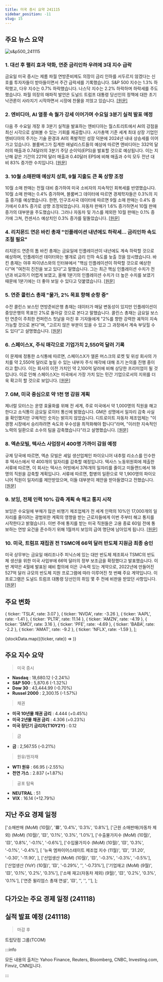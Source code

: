 ```yaml
---
title: 미국 증시 요약 241115
sidebar_position: -11
slug: 15
---
```


## 주요 뉴스 요약

![s&p500_241115](/map/241115.png)

### 1. **대선 후 랠리 효과 약화, 연준 금리인하 우려에 3대 지수 급락**

금요일 미국 증시는 제롬 파월 연방준비제도 의장이 금리 인하를 서두르지 않겠다는 신호를 투자자들이 받아들이면서 주간 급락세를 기록했습니다. S&P 500 지수는 1.3% 하락했고, 다우 지수는 0.7% 하락했습니다. 나스닥 지수는 2.2% 하락하며 하락세를 주도했습니다. 파월 의장의 매파적 발언은 도널드 트럼프 대통령 당선인의 정책에 대한 초기 낙관론이 사라지기 시작하면서 시장에 찬물을 끼얹고 있습니다. [[원문]](https://finance.yahoo.com/news/live/stock-market-today-dow-sp-500-nasdaq-sink-as-post-election-rally-fades-fed-prompts-rate-cut-rethink-143057845.html)

### 2. **엔비디아, AI 열풍 속 월가 강세 이어가며 수요일 3분기 실적 발표 예정**

다음 주 수요일 개장 후 3분기 실적을 발표하는 엔비디아는 월스트리트에서 AI의 강점을 최신 시각으로 살펴볼 수 있는 기회를 제공합니다. 시가총액 기준 세계 최대 상장 기업인 엔비디아의 주가는 기술 환경과 AI의 폭발적인 성장 덕분에 2024년 내내 상승세를 이어가고 있습니다. 블룸버그가 집계한 애널리스트들의 예상에 따르면 엔비디아는 332억 달러의 매출과 0.74달러의 3분기 주당 순이익(EPS)을 발표할 것으로 예상됩니다. 이는 지난해 같은 기간의 221억 달러 매출과 0.40달러 EPS에 비해 매출과 수익 모두 전년 대비 83% 증가한 수치입니다. [[원문]](https://finance.yahoo.com/news/nvidia-to-report-q3-earnings-wednesday-as-ai-fever-continues-to-power-wall-street-185800624.html)

### 3. **10월 소매판매 예상치 상회, 9월 지출도 큰 폭 상향 조정**

10월 소매 판매는 전월 대비 증가하여 미국 소비자의 지속적인 회복세를 반영했습니다. 10월 소매 판매는 0.4% 증가하며, 블룸버그 데이터에 따르면 경제학자들은 0.3%의 지출 증가를 예상했습니다. 한편, 인구조사국 데이터에 따르면 9월 소매 판매는 0.4% 증가에서 0.8% 증가로 상향 조정되었습니다. 자동차 판매가 1.6% 증가하면서 10월 판매 증가의 대부분을 주도했습니다. 그러나 자동차 및 가스를 제외한 10월 판매는 0.1% 증가에 그쳐, 컨센서스 예상치인 0.3% 증가를 밑돌았습니다. [[원문]](https://finance.yahoo.com/news/october-retail-sales-top-estimates-september-spending-revised-sharply-higher-133733716.html)

### 4. **리치몬드 연은 바킨 총재 "인플레이션 내년에도 하락세... 금리인하 속도 조절 필요"**

리치몬드 연준의 톰 바킨 총재는 금요일에 인플레이션이 내년에도 계속 하락할 것으로 예상하며, 인플레이션 데이터와는 별개로 금리 인하 속도를 늦출 것을 암시했습니다. 바킨 총재는 야후 파이낸스와의 인터뷰에서 "핵심 인플레이션이 하락할 것으로 예상한다"며 "여전히 진전을 보고 있다"고 말했습니다. 그는 최근 핵심 인플레이션 수치가 전년과 비교하기 어렵게 보였고, 올해 1분기의 인플레이션 수치가 더 높은 수치를 보였기 때문에 1분기에는 더 좋아 보일 수 있다고 덧붙였습니다. [[원문]](https://finance.yahoo.com/news/richmond-feds-barkin-expects-inflation-will-fall-into-next-year-hints-at-slowing-rate-cut-pace-202637105.html)

### 5. **연준 콜린스 총재 "물가, 2% 목표 향해 순항 중"**

수잔 콜린스 보스턴 연방준비은행 총재는 데이터가 매달 변동성이 있지만 인플레이션이 중앙은행의 목표인 2%로 돌아갈 것으로 본다고 말했습니다. 콜린스 총재는 금요일 보스턴 연준이 주최한 컨퍼런스 첫날을 마친 후 기자들에게 "2%를 향한 강력한 궤적이 지속 가능할 것으로 본다"며, "고르지 않은 부분이 있을 수 있고 그 과정에서 계속 부딪힐 수도 있다"고 설명했습니다. [[원문]](https://www.bloomberg.com/news/articles/2024-11-15/fed-s-collins-says-inflation-on-strong-trajectory-to-2-goal?srnd=phx-markets&embedded-checkout=true)

### 6. **스페이스X, 주식 매각으로 기업가치 2,550억 달러 기록**

이 문제에 정통한 소식통에 따르면, 스페이스X가 엘론 머스크의 로켓 및 위성 회사의 가치를 약 2,550억 달러로 높일 수 있는 내부자 주식 매각에 대해 초기 논의를 진행 중이라고 합니다. 이는 회사의 이전 가치인 약 2,100억 달러에 비해 상당한 프리미엄이 될 것입니다. 이로 인해 스페이스X는 미국에서 가장 가치 있는 민간 기업으로서의 지위를 더욱 확고히 할 것으로 보입니다. [[원문]](https://www.bloomberg.com/news/articles/2024-11-15/spacex-share-sale-said-to-value-company-around-255-billion?srnd=homepage-asia&embedded-checkout=true)

### 7. **GM, 미국 중심으로 약 1천 명 감원 계획**

제너럴 모터스는 운영 효율화를 위해 전 세계, 주로 미국에서 약 1,000명의 직원을 해고한다고 소식통이 금요일 로이터 통신에 밝혔습니다. GM은 성명에서 일자리 감축 사실을 확인했지만 구체적인 숫자는 밝히지 않았습니다. 디트로이트 자동차 제조업체는 "이 경쟁 시장에서 승리하려면 속도와 우수성을 최적화해야 합니다"라며, "이러한 지속적인 노력의 일환으로 소수의 팀을 감축했습니다"라고 설명했습니다. [[원문]](https://www.reuters.com/business/autos-transportation/gm-laying-off-nearly-1000-workers-most-us-source-says-2024-11-15/)

### 8. **엑손모빌, 텍사스 사업장서 400명 가까이 감원 예정**

규제 당국에 따르면, 엑손 모빌은 셰일 생산업체인 파이오니어 내추럴 리소스를 인수한 후 텍사스에서 약 400개의 일자리를 감축할 예정입니다. 텍사스 노동위원회에 제출한 서류에 따르면, 이 회사는 텍사스 어빙에서 376개의 일자리를 줄이고 미들랜드에서 18명의 직원을 감축할 계획입니다. 서류에 따르면, 합병의 일환으로 약 1,900명의 파이오니어 직원이 일자리를 제안받았으며, 이들 대부분이 제안을 받아들였다고 전했습니다. [[원문]](https://www.reuters.com/business/energy/exxon-mobil-cuts-nearly-400-jobs-texas-regulatory-filing-2024-11-14/)

### 9. **보잉, 전체 인력 10% 감축 계획 속 해고 통지 시작**

보잉은 수요일에 부채가 많은 비행기 제조업체가 전 세계 인력의 10%인 17,000개의 일자리를 줄이려는 광범위한 계획의 영향을 받는 근로자들에게 이번 주부터 해고 통지를 시작한다고 밝혔습니다. 이번 주에 통지를 받는 미국 직원들은 고용 종료 60일 전에 통보하는 연방 요건을 준수하기 위해 1월까지 보잉의 급여 명단에 남아있게 됩니다. [[원문]](https://www.reuters.com/business/aerospace-defense/boeing-starts-issuing-layoff-notices-starting-this-week-2024-11-13/)

### 10. **미국, 트럼프 재집권 전 TSMC에 66억 달러 반도체 지원금 최종 승인**

미국 상무부는 금요일 애리조나주 피닉스에 있는 대만 반도체 제조회사 TSMC의 반도체 생산을 위한 미국 사업부에 66억 달러의 정부 보조금을 확정했다고 발표했습니다. 이번 계약은 4월에 발표된 예비 합의에 이은 구속력 있는 계약으로, 2022년에 만들어진 527억 달러 규모의 반도체 지원 프로그램에 따라 이루어진 첫 번째 주요 계약입니다. 이 프로그램은 도널드 트럼프 대통령 당선인의 취임 몇 주 전에 비판을 받았던 사항입니다. [[원문]](https://www.reuters.com/technology/us-finalizes-66-billion-chips-award-tsmc-ahead-trump-return-2024-11-15/)

## 주요 변화

  { ticker: 'TSLA', rate: 3.07 },
  { ticker: 'NVDA', rate: -3.26 },
  { ticker: 'AAPL', rate: -1.41 },
  { ticker: 'PLTR', rate: 11.14 },
  { ticker: 'AMZN', rate: -4.19 },
  { ticker: 'SMCI', rate: 3.16 },
  { ticker: 'PFE', rate: -4.69 },
  { ticker: 'BABA', rate: -2.2 },
  { ticker: 'AMAT', rate: -9.2 },
  { ticker: 'NFLX', rate: -1.59 },
];

{stockData.map(({ticker, rate}) => <StockCardMini key={ticker} ticker={ticker} rate={rate}></StockCardMini>)}

## 주요 지수 요약

> 미국 증시

- **Nasdaq** : 18,680.12 (-2.24%)
- **S&P 500** : 5,870.6 (-1.32%)
- **Dow 30** : 43,444.99 (-0.70%)
- **Russel 2000** : 2,300.15 (-1.57%)

> 채권

- **미국 10년물 채권 금리** : 4.444 (+0.45%)
- **미국 2년물 채권 금리** : 4.306 (+0.23%)
- **미국 장단기 금리차(T10Y2Y)** : 0.12

> 금

- **금** : 2,567.55 (-0.21%)

> 원유/원자재

- **WTI 원유** : 66.95 (-2.55%)
- **천연 가스** : 2.837 (+1.87%)

> 공포 탐욕

- **NEUTRAL** : 51
- **VIX** : 16.14 (+12.79%)

## 지난 주요 경제 일정

  ['소매판매 (MoM) (10월)', '🟥', '0.4%', '0.3%', '0.8%'],
  ['근원 소매판매(자동차 제외) (MoM) (10월)', '🟨', '0.1%', '0.3%', '1.0%'],
  ['수출물가지수 (MoM) (10월)', '🟨', '0.8%', '-0.1%', '-0.6%'],
  ['수입물가지수 (MoM) (10월)', '🟨', '0.3%', '-0.1%', '-0.4%'],
  [
    '뉴욕 엠파이어스테이트 제조업 지수 (11월)',
    '🟨',
    '31.20',
    '-0.30',
    '-11.90',
  ],
  ['산업생산 (MoM) (10월)', '🟨', '-0.3%', '-0.3%', '-0.5%'],
  ['산업생산 (YoY) (10월)', '🟨', '-0.29%', '', '-0.73%'],
  ['기업재고 (MoM) (9월)', '🟨', '0.1%', '0.2%', '0.3%'],
  ['소매 재고(자동차 제외) (9월)', '🟨', '0.2%', '0.3%', '0.1%'],
  ['연준 윌리엄스 총재 연설', '🟨', '', '', ''],
];

<EconomicCalendar data={eventsData} />

## 다가오는 주요 경제 일정 (241118)


<EconomicCalendar data={nextEventsData} />

## 실적 발표 예정 (241118)

> 마감 후

트립닷컴 그룹(TCOM)

:::info

모든 내용의 출처는 Yahoo Finance, Reuters, Bloomberg, CNBC, Investing.com, Finviz, CNN입니다.

:::

